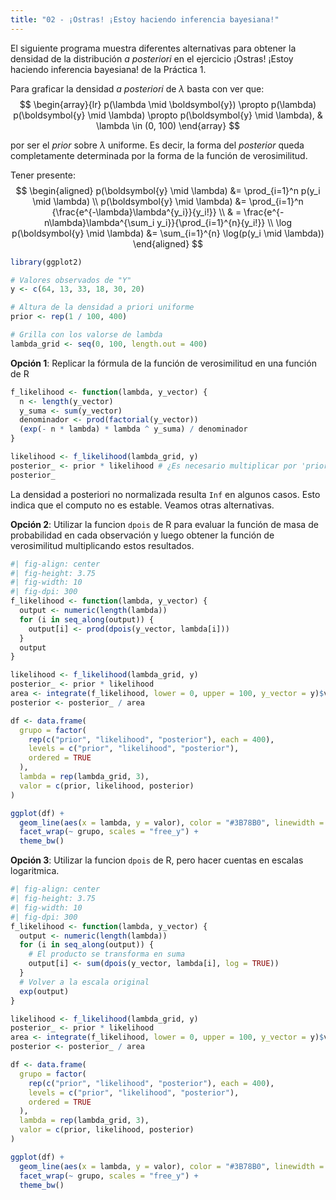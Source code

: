 ```yaml
---
title: "02 - ¡Ostras! ¡Estoy haciendo inferencia bayesiana!"
---
```


El siguiente programa muestra diferentes alternativas para obtener la densidad de la
distribución _a posteriori_ en el ejercicio ¡Ostras! ¡Estoy haciendo inferencia bayesiana!
de la Práctica 1.

Para graficar la densidad _a posteriori_ de $\lambda$ basta con ver que:
$$
\begin{array}{lr}
p(\lambda \mid \boldsymbol{y})
  \propto p(\lambda) p(\boldsymbol{y} \mid \lambda)
  \propto p(\boldsymbol{y} \mid \lambda),
& \lambda \in (0, 100)
\end{array}
$$

por ser el _prior_ sobre $\lambda$ uniforme. Es decir, la forma del _posterior_ queda completamente
determinada por la forma de la función de verosimilitud.

Tener presente:
$$
\begin{aligned}
p(\boldsymbol{y} \mid \lambda) &= \prod_{i=1}^n p(y_i \mid \lambda) \\
p(\boldsymbol{y} \mid \lambda) &= \prod_{i=1}^n {\frac{e^{-\lambda}\lambda^{y_i}}{y_i!}} \\
& = \frac{e^{-n\lambda}\lambda^{\sum_i y_i}}{\prod_{i=1}^{n}{y_i!}} \\
\log p(\boldsymbol{y} \mid \lambda) &= \sum_{i=1}^{n} \log(p(y_i \mid \lambda))
\end{aligned}
$$

```r
library(ggplot2)

# Valores observados de "Y"
y <- c(64, 13, 33, 18, 30, 20)

# Altura de la densidad a priori uniforme
prior <- rep(1 / 100, 400)

# Grilla con los valorse de lambda
lambda_grid <- seq(0, 100, length.out = 400)
```

**Opción 1**: Replicar la fórmula de la función de verosimilitud en una función de R

```r
f_likelihood <- function(lambda, y_vector) {
  n <- length(y_vector)
  y_suma <- sum(y_vector)
  denominador <- prod(factorial(y_vector))
  (exp(- n * lambda) * lambda ^ y_suma) / denominador
}

likelihood <- f_likelihood(lambda_grid, y)
posterior_ <- prior * likelihood # ¿Es necesario multiplicar por 'prior'?
posterior_
```

La densidad a posteriori no normalizada resulta `Inf` en algunos casos.
Esto indica que el computo no es estable. Veamos otras alternativas.

**Opción 2**: Utilizar la funcion `dpois` de R para evaluar la función de masa de probabilidad
en cada observación y luego obtener la función de verosimilitud multiplicando estos resultados.

```r
#| fig-align: center
#| fig-height: 3.75
#| fig-width: 10
#| fig-dpi: 300
f_likelihood <- function(lambda, y_vector) {
  output <- numeric(length(lambda))
  for (i in seq_along(output)) {
    output[i] <- prod(dpois(y_vector, lambda[i]))
  }
  output
}

likelihood <- f_likelihood(lambda_grid, y)
posterior_ <- prior * likelihood
area <- integrate(f_likelihood, lower = 0, upper = 100, y_vector = y)$value
posterior <- posterior_ / area

df <- data.frame(
  grupo = factor(
    rep(c("prior", "likelihood", "posterior"), each = 400),
    levels = c("prior", "likelihood", "posterior"),
    ordered = TRUE
  ),
  lambda = rep(lambda_grid, 3),
  valor = c(prior, likelihood, posterior)
)

ggplot(df) +
  geom_line(aes(x = lambda, y = valor), color = "#3B78B0", linewidth = 1) +
  facet_wrap(~ grupo, scales = "free_y") +
  theme_bw()
```

**Opción 3**: Utilizar la funcion `dpois` de R, pero hacer cuentas en escalas logaritmica.

```r
#| fig-align: center
#| fig-height: 3.75
#| fig-width: 10
#| fig-dpi: 300
f_likelihood <- function(lambda, y_vector) {
  output <- numeric(length(lambda))
  for (i in seq_along(output)) {
    # El producto se transforma en suma
    output[i] <- sum(dpois(y_vector, lambda[i], log = TRUE))
  }
  # Volver a la escala original
  exp(output)
}

likelihood <- f_likelihood(lambda_grid, y)
posterior_ <- prior * likelihood
area <- integrate(f_likelihood, lower = 0, upper = 100, y_vector = y)$value
posterior <- posterior_ / area

df <- data.frame(
  grupo = factor(
    rep(c("prior", "likelihood", "posterior"), each = 400),
    levels = c("prior", "likelihood", "posterior"),
    ordered = TRUE
  ),
  lambda = rep(lambda_grid, 3),
  valor = c(prior, likelihood, posterior)
)

ggplot(df) +
  geom_line(aes(x = lambda, y = valor), color = "#3B78B0", linewidth = 1) +
  facet_wrap(~ grupo, scales = "free_y") +
  theme_bw()
```

